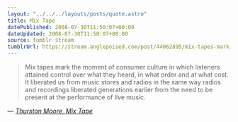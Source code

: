 ```yaml
---
layout: "../../../layouts/posts/quote.astro"
title: Mix Tape
datePublished: 2008-07-30T11:50:07+00:00
dateUpdated: 2008-07-30T11:50:07+00:00
source: tumblr stream
tumblrUrl: https://stream.anglepoised.com/post/44062895/mix-tapes-mark-the-moment-of-consumer-culture-in
---
```


> Mix tapes mark the moment of consumer culture in which listeners attained control over what they heard, in what order and at what cost. It liberated us from music stores and radios in the same way radios and recordings liberated generations earlier from the need to be present at the performance of live music.

— <cite>[Thurston Moore, _Mix Tape_](https://www.goodreads.com/book/show/250102.Mix_Tape)</cite>
